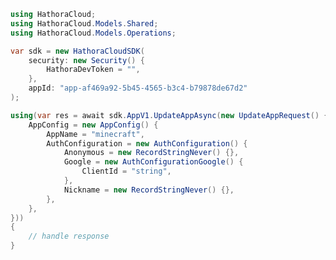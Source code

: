 ```csharp UpdateApp.cs
using HathoraCloud;
using HathoraCloud.Models.Shared;
using HathoraCloud.Models.Operations;

var sdk = new HathoraCloudSDK(
    security: new Security() {
        HathoraDevToken = "",
    },
    appId: "app-af469a92-5b45-4565-b3c4-b79878de67d2"
);

using(var res = await sdk.AppV1.UpdateAppAsync(new UpdateAppRequest() {
    AppConfig = new AppConfig() {
        AppName = "minecraft",
        AuthConfiguration = new AuthConfiguration() {
            Anonymous = new RecordStringNever() {},
            Google = new AuthConfigurationGoogle() {
                ClientId = "string",
            },
            Nickname = new RecordStringNever() {},
        },
    },
}))
{
    // handle response
}
```
